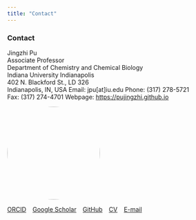 ```yaml
---
title: "Contact"
---
```


### Contact ###

:::{.about-flex}

<div>
Jingzhi Pu  
Associate Professor  
Department of Chemistry and Chemical Biology  
Indiana University Indianapolis  
402 N. Blackford St., LD 326  
Indianapolis, IN, USA
Email: jpu[at]iu.edu 
Phone: (317) 278-5721  
Fax: (317) 274-4701
Webpage: [https://pujingzhi.github.io](https://pujingzhi.github.io) 
</div>

<div>
![](files/jpu_photo.png){width="215px" style="border-radius:50%; margin-right:20px;"}
</div>

:::

[ORCID](https://orcid.org/0000-0002-3042-335X) &ensp; [Google Scholar](https://scholar.google.com/citations?user=RlYang0AAAAJ&hl=en) &ensp; [GitHub](https://github.com/pujingzhi) &ensp; [CV](./files/JPu-CV.pdf) &ensp; [E-mail](mailto:jpu@iu.edu)
